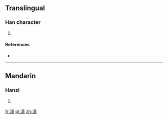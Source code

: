 ==Translingual==

===Han character===
{{Han char|rn=85|rad=水|as=14|sn=17|four=32137|canj=EBMP}}

# {{defn|Han|sort=水14}}

====References====
* {{Han ref|kx=0656.140|dkj=18510|dj=1066.180|hdz=31771.030|uh=6FE6|ud=28646|bh=ED56|bd=60758}}

----

==Mandarin==

===Hanzi===
{{cmn-hanzi|pin=[[yǐn]] ([[yin3]])|wg=yin<sup>3</sup>}}

# {{defn|lang=cmn|sort=水14}}

[[fr:濦]]
[[pl:濦]]
[[zh:濦]]
